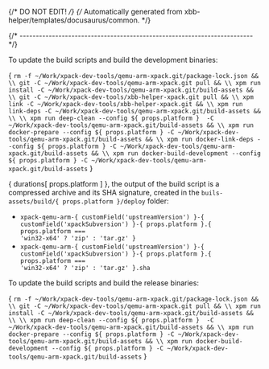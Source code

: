 {/* DO NOT EDIT! */}
{/* Automatically generated from xbb-helper/templates/docusaurus/common. */}




{/* ------------------------------------------------------------------------ */}

To update the build scripts and build the development binaries:

<CodeBlock language="sh"> {
`rm -f ~/Work/xpack-dev-tools/qemu-arm-xpack.git/package-lock.json && \\
git -C ~/Work/xpack-dev-tools/qemu-arm-xpack.git pull && \\
xpm run install -C ~/Work/xpack-dev-tools/qemu-arm-xpack.git/build-assets && \\
git -C ~/Work/xpack-dev-tools/xbb-helper-xpack.git pull && \\
xpm link -C ~/Work/xpack-dev-tools/xbb-helper-xpack.git && \\
xpm run link-deps -C ~/Work/xpack-dev-tools/qemu-arm-xpack.git/build-assets && \\
\\
xpm run deep-clean --config ${ props.platform }  -C ~/Work/xpack-dev-tools/qemu-arm-xpack.git/build-assets && \\
xpm run docker-prepare --config ${ props.platform } -C ~/Work/xpack-dev-tools/qemu-arm-xpack.git/build-assets && \\
xpm run docker-link-deps --config ${ props.platform } -C ~/Work/xpack-dev-tools/qemu-arm-xpack.git/build-assets && \\
xpm run docker-build-development --config ${ props.platform } -C ~/Work/xpack-dev-tools/qemu-arm-xpack.git/build-assets`
} </CodeBlock>

{ durations[ props.platform ] }, the output of the build script is a compressed
archive and its SHA signature, created in
the <code>buils-assets/build/{ props.platform }/deploy</code> folder:

* <code>xpack-qemu-arm-{ customField('upstreamVersion') }-{ customField('xpackSubversion') }-{ props.platform }.{ props.platform === 'win32-x64' ? 'zip' : 'tar.gz' }</code>
* <code>xpack-qemu-arm-{ customField('upstreamVersion') }-{ customField('xpackSubversion') }-{ props.platform }.{ props.platform === 'win32-x64' ? 'zip' : 'tar.gz' }.sha</code>

To update the build scripts and build the release binaries:

<CodeBlock language="sh"> {
`rm -f ~/Work/xpack-dev-tools/qemu-arm-xpack.git/package-lock.json && \\
git -C ~/Work/xpack-dev-tools/qemu-arm-xpack.git pull && \\
xpm run install -C ~/Work/xpack-dev-tools/qemu-arm-xpack.git/build-assets && \\
\\
xpm run deep-clean --config ${ props.platform }  -C ~/Work/xpack-dev-tools/qemu-arm-xpack.git/build-assets && \\
xpm run docker-prepare --config ${ props.platform } -C ~/Work/xpack-dev-tools/qemu-arm-xpack.git/build-assets && \\
xpm run docker-build-development --config ${ props.platform } -C ~/Work/xpack-dev-tools/qemu-arm-xpack.git/build-assets`
} </CodeBlock>
